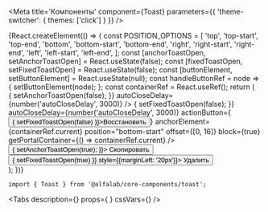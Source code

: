 

<Meta
    title='Компоненты'
    component={Toast}
    parameters={{ 'theme-switcher': { themes: ['click'] } }}
/>

<!-- Canvas -->

<Story name='Toast'>
    {React.createElement(() => {
        const POSITION_OPTIONS = [
            'top',
            'top-start',
            'top-end',
            'bottom',
            'bottom-start',
            'bottom-end',
            'right',
            'right-start',
            'right-end',
            'left',
            'left-start',
            'left-end',
        ];
        const [anchorToastOpen, setAnchorToastOpen] = React.useState(false);
        const [fixedToastOpen, setFixedToastOpen] = React.useState(false);
        const [buttonElement, setButtonElement] = React.useState(null);
        const handleButtonRef = node => {
            setButtonElement(node);
        };
        const containerRef = React.useRef();
        return (
            <div
                style={{
                    width: '100vw',
                    height: '100vh',
                    display: 'flex',
                    justifyContent: 'center',
                    alignItems: 'center',
                    boxSizing: 'border-box'
                }}
            >
                <div
                    ref={containerRef}
                    style={{
                        position: 'relative',
                        padding: '100px',
                        border: '1px dashed black'
                    }}
                >
                    <Toast
                        open={anchorToastOpen}
                        anchorElement={buttonElement}
                        position={select('position', POSITION_OPTIONS, 'left')}
                        offset={[number('offset[0]', 0), number('offset[1]', 8)]}
                        badge={select('badge', ['negative', 'positive', 'attention', undefined], 'positive')}
                        title={text('title', 'Скопировано')}
                        hasCloser={boolean('hasCloser', true)}
                        block={boolean('block', false)}
                        onClose={() => { setAnchorToastOpen(false); }}
                        autoCloseDelay={number('autoCloseDelay', 3000)}
                    />
                    <Toast
                        open={fixedToastOpen}
                        badge={select('badge', ['negative', 'positive', 'attention', undefined], 'positive')}
                        title="Ваша карта удалена"
                        hasCloser={boolean('hasCloser', true)}
                        onClose={() => { setFixedToastOpen(false); }}
                        autoCloseDelay={number('autoCloseDelay', 3000)}
                        actionButton={<Button size="s" view="ghost" onClick={() => { setFixedToastOpen(false) }}>Восстановить</Button>}
                        anchorElement={containerRef.current}
                        position="bottom-start"
                        offset={[0, 16]}
                        block={true}
                        getPortalContainer={() => containerRef.current}
                    />
                    <Button ref={handleButtonRef} onClick={() => { setAnchorToastOpen(true); }}>
                        Скопировать
                    </Button>
                    <Button onClick={() => { setFixedToastOpen(true) }} style={{marginLeft: '20px'}}>
                        Удалить
                    </Button>
                </div>
            </div>
        );
    })}
</Story>

<!-- Docs -->

<ComponentHeader
    name='Toast'
    version={version}
    package={name}
    stage={2}
    design='https://www.figma.com/file/KlFOLLkKO8rtvvQE3RXuhq/Click-Library?node-id=15915%3A56409'
/>

```tsx
import { Toast } from '@alfalab/core-components/toast';
```

<Tabs
    description={<Description />}
    props={<Props of={Toast} /> }
    cssVars={<CssVars css={styles} />}
/>

